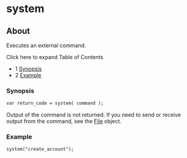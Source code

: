 
# system 

 

## About

Executes an external command.

Click here to expand Table of Contents

* 1 [Synopsis](#synopsis)
* 2 [Example](#example)

### Synopsis

```xml
var return_code = system( command );
```

Output of the command is not returned. If you need to send or receive output from the command, see the [File](https://wiki.freeswitch.org/wiki/File "File") object.

### Example

```xml
system("create_account");
```



